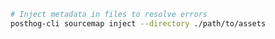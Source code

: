```bash
# Inject metadata in files to resolve errors
posthog-cli sourcemap inject --directory ./path/to/assets
```
